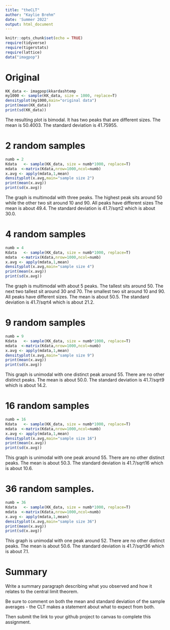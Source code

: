 ```yaml
---
title: "theCLT"
author: "Kaylie Brehm"
date: 'Summer 2022'
output: html_document
---
```

```r
knitr::opts_chunk$set(echo = TRUE)
require(tidyverse)
require(tigerstats)
require(lattice)
data("imagpop")
```


# Original 

```r
KK_data <- imagpop$kkardashtemp
my1000 <- sample(KK_data, size = 1000, replace=T)
densityplot(my1000,main="original data")
print(mean(KK_data))
print(sd(KK_data))
```

The resulting plot is bimodal. It has two peaks that are different sizes. The mean is 50.4003. The standard deviation is 41.75955.

# 2 random samples

```r
numb = 2
Kdata   <- sample(KK_data, size = numb*1000, replace=T)
mdata  <-matrix(Kdata,nrow=1000,ncol=numb)
x.avg <- apply(mdata,1,mean)
densityplot(x.avg,main="sample size 2")
print(mean(x.avg))
print(sd(x.avg))
```

The graph is multimodal with three peaks. The highest peak sits around 50 while the other two sit around 10 and 90. All peaks have different sizes The mean is about 49.4. The standard deviation is 41.7/sqrt2 which is about 30.0.

 

# 4 random samples

```r
numb = 4
Kdata   <- sample(KK_data, size = numb*1000, replace=T)
mdata  <-matrix(Kdata,nrow=1000,ncol=numb)
x.avg <- apply(mdata,1,mean)
densityplot(x.avg,main="sample size 4")
print(mean(x.avg))
print(sd(x.avg))
```


The graph is multimodal with about 5 peaks. The tallest sits around 50. The next two tallest sit around 30 and 70. The smallest two sit around 10 and 90. All peaks have different sizes. The mean is about 50.5. The standard deviation is 41.7/sqrt4 which is about 21.2.

# 9 random samples

```r
numb = 9
Kdata   <- sample(KK_data, size = numb*1000, replace=T)
mdata  <-matrix(Kdata,nrow=1000,ncol=numb)
x.avg <- apply(mdata,1,mean)
densityplot(x.avg,main="sample size 9")
print(mean(x.avg))
print(sd(x.avg))
```
This graph is unimodal with one distinct peak around 55. There are no other distinct peaks. The mean is about 50.0. The standard deviation is 41.7/sqrt9 which is about 14.2.


# 16 random samples

```r
numb = 16
Kdata   <- sample(KK_data, size = numb*1000, replace=T)
mdata  <-matrix(Kdata,nrow=1000,ncol=numb)
x.avg <- apply(mdata,1,mean)
densityplot(x.avg,main="sample size 16")
print(mean(x.avg))
print(sd(x.avg))
```


This graph is unimodal with one peak around 55. There are no other distinct peaks. The mean is about 50.3. The standard deviation is 41.7/sqrt16 which is about 10.6.


# 36 random samples.

```r
numb = 36
Kdata   <- sample(KK_data, size = numb*1000, replace=T)
mdata  <-matrix(Kdata,nrow=1000,ncol=numb)
x.avg <- apply(mdata,1,mean)
densityplot(x.avg,main="sample size 36")
print(mean(x.avg))
print(sd(x.avg))
```


This graph is unimodal with one peak around 52. There are no other distinct peaks. The mean is about 50.6. The standard deviation is 41.7/sqrt36 which is about 7.1.

# Summary

Write a summary paragraph describing what you observed and how it relates to the central limit theorem.

Be sure to comment on both the mean and standard deviation of the sample averages - the CLT makes a statement about what to expect from both.

 

Then submit the link to your github project  to canvas to complete this assignment.